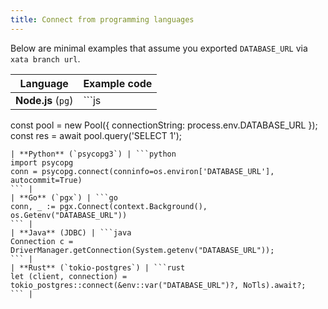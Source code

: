 ```yaml
---
title: Connect from programming languages
---
```


Below are minimal examples that assume you exported `DATABASE_URL` via `xata branch url`.

| Language | Example code |
| --- | --- |
| **Node.js** (`pg`) | ```js
const pool = new Pool({ connectionString: process.env.DATABASE_URL });
const res = await pool.query('SELECT 1');
``` |
| **Python** (`psycopg3`) | ```python
import psycopg
conn = psycopg.connect(conninfo=os.environ['DATABASE_URL'], autocommit=True)
``` |
| **Go** (`pgx`) | ```go
conn, _ := pgx.Connect(context.Background(), os.Getenv("DATABASE_URL"))
``` |
| **Java** (JDBC) | ```java
Connection c = DriverManager.getConnection(System.getenv("DATABASE_URL"));
``` |
| **Rust** (`tokio-postgres`) | ```rust
let (client, connection) = tokio_postgres::connect(&env::var("DATABASE_URL")?, NoTls).await?;
``` |
